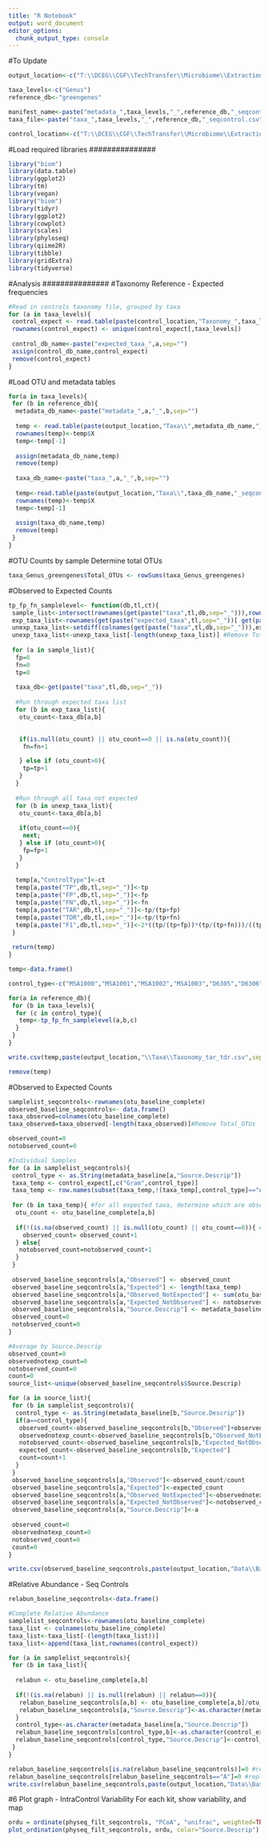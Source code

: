 ```yaml
---
title: "R Notebook"
output: word_document
editor_options: 
  chunk_output_type: console
---
```


#To Update
```r
output_location<-c("T:\\DCEG\\CGF\\TechTransfer\\Microbiome\\Extraction\\Optimization\\Fecal\\Fresh Fecal Optimization_2017.08\\Phase I\\Analysis\\NP0084-MB4,5,6\\R_Complete\\")

taxa_levels<-c("Genus")
reference_db<-"greengenes"

manifest_name<-paste("metadata_",taxa_levels,"_",reference_db,"_seqcontrol.csv",sep="")
taxa_file<-paste("taxa_",taxa_levels,"_",reference_db,"_seqcontrol.csv",sep="")

control_location<-c("T:\\DCEG\\CGF\\TechTransfer\\Microbiome\\Extraction\\Optimization\\Fecal\\Fresh Fecal Optimization_2017.08\\Phase I\\Controls\\Taxonomy\\")
```

#Load required libraries
############### 
```r
library("biom")
library(data.table)
library(ggplot2)
library(tm)
library(vegan)
library("biom")
library(tidyr)
library(ggplot2)
library(cowplot)
library(scales)
library(phyloseq)
library(qiime2R)
library(tibble)
library(gridExtra)
library(tidyverse)
```

#Analysis
###############
#Taxonomy Reference - Expected frequencies
```r
#Read in controls taxonomy file, grouped by taxa
for (a in taxa_levels){
 control_expect <- read.table(paste(control_location,"Taxonomy_",taxa_levels,"_2019.txt",sep=""),sep="\t",header=TRUE)
 rownames(control_expect) <- unique(control_expect[,taxa_levels])
 
 control_db_name<-paste("expected_taxa_",a,sep="")
 assign(control_db_name,control_expect)
 remove(control_expect)
}

```

#Load OTU and metadata tables
```r
for(a in taxa_levels){
 for (b in reference_db){
  metadata_db_name<-paste("metadata_",a,"_",b,sep="")
  
  temp <- read.table(paste(output_location,"Taxa\\",metadata_db_name,"_seqcontrol.csv",sep=""),sep=",",header= TRUE)
  rownames(temp)<-temp$X
  temp<-temp[-1]
  
  assign(metadata_db_name,temp)
  remove(temp)
  
  taxa_db_name<-paste("taxa_",a,"_",b,sep="")
  
  temp<-read.table(paste(output_location,"Taxa\\",taxa_db_name,"_seqcontrol.csv",sep=""),sep=",",header= TRUE)
  rownames(temp)<-temp$X
  temp<-temp[-1]
  
  assign(taxa_db_name,temp)
  remove(temp)
 }
}
```

#OTU Counts by sample
Determine total OTUs
```r
taxa_Genus_greengenes$Total_OTUs <- rowSums(taxa_Genus_greengenes)

```

#Observed to Expected Counts
```r
tp_fp_fn_samplelevel<- function(db,tl,ct){
 sample_list<-intersect(rownames(get(paste("taxa",tl,db,sep="_"))),rownames(subset(get(paste("metadata",tl,db,sep="_")),Source.Descrip==ct)))
 exp_taxa_list<-rownames(get(paste("expected_taxa",tl,sep="_"))[ get(paste("expected_taxa",tl,sep="_"))[[ct]] !='A' , ])
 unexp_taxa_list<-setdiff(colnames(get(paste("taxa",tl,db,sep="_"))),exp_taxa_list)
 unexp_taxa_list<-unexp_taxa_list[-length(unexp_taxa_list)] #Remove Total_OTUs column
 
 for (a in sample_list){
  fp=0
  fn=0
  tp=0
  
  taxa_db<-get(paste("taxa",tl,db,sep="_"))
  
  #Run through expected taxa list
  for (b in exp_taxa_list){
   otu_count<-taxa_db[a,b]

   
   if(is.null(otu_count) || otu_count==0 || is.na(otu_count)){
    fn=fn+1

   } else if (otu_count>0){
    tp=tp+1
   }
  }
  
  #Run through all taxa not expected
  for (b in unexp_taxa_list){
   otu_count<-taxa_db[a,b]
   
   if(otu_count==0){
    next;
   } else if (otu_count>0){
    fp=fp+1
   }
  }
  
  temp[a,"ControlType"]<-ct
  temp[a,paste("TP",db,tl,sep="_")]<-tp
  temp[a,paste("FP",db,tl,sep="_")]<-fp
  temp[a,paste("FN",db,tl,sep="_")]<-fn
  temp[a,paste("TAR",db,tl,sep="_")]<-tp/(tp+fp)
  temp[a,paste("TDR",db,tl,sep="_")]<-tp/(tp+fn)
  temp[a,paste("F1",db,tl,sep="_")]<-2*((tp/(tp+fp))*(tp/(tp+fn)))/((tp/(tp+fp))+(tp/(tp+fn)))
 }
 
 return(temp)
}

temp<-data.frame()

control_type<-c("MSA1000","MSA1001","MSA1002","MSA1003","D6305","D6306","D6311")

for(a in reference_db){
 for (b in taxa_levels){
  for (c in control_type){
   temp<-tp_fp_fn_samplelevel(a,b,c)
  }
 }
}

write.csv(temp,paste(output_location,"\\Taxa\\Taxonomy_tar_tdr.csv",sep=""))

remove(temp)

```


#Observed to Expected Counts
```r
samplelist_seqcontrols<-rownames(otu_baseline_complete)
observed_baseline_seqcontrols<- data.frame()
taxa_observed=colnames(otu_baseline_complete)
taxa_observed=taxa_observed[-length(taxa_observed)]#Remove Total_OTUs

observed_count=0
notobserved_count=0

#Individual Samples
for (a in samplelist_seqcontrols){
 control_type <- as.String(metadata_baseline[a,"Source.Descrip"])
 taxa_temp <- control_expect[,c("Gram",control_type)]
 taxa_temp <- row.names(subset(taxa_temp,!(taxa_temp[,control_type]=="A")))
 
 for (b in taxa_temp){ #for all expected taxa, determine which are observed
  otu_count <- otu_baseline_complete[a,b]
  
  if(!(is.na(observed_count) || is.null(otu_count) || otu_count==0)){ #for all taxa with a positive OTU count
    observed_count= observed_count+1
  } else{
   notobserved_count=notobserved_count+1
  }
 }
 
 observed_baseline_seqcontrols[a,"Observed"] <- observed_count
 observed_baseline_seqcontrols[a,"Expected"] <- length(taxa_temp)
 observed_baseline_seqcontrols[a,"Observed_NotExpected"] <- sum(otu_baseline_complete[a,]>1)-1-observed_count #total-1 for total OTU column
 observed_baseline_seqcontrols[a,"Expected_NotObserved"] <- notobserved_count
 observed_baseline_seqcontrols[a,"Source.Descrip"] <- metadata_baseline[a,"Source.Descrip"]
 observed_count=0
 notobserved_count=0
}

#Average by Source.Descrip
observed_count=0
observednotexp_count=0
notobserved_count=0
count=0
source_list<-unique(observed_baseline_seqcontrols$Source.Descrip)

for (a in source_list){
 for (b in samplelist_seqcontrols){
  control_type <- as.String(metadata_baseline[b,"Source.Descrip"])
  if(a==control_type){
   observed_count<-observed_baseline_seqcontrols[b,"Observed"]+observed_count
   observednotexp_count<-observed_baseline_seqcontrols[b,"Observed_NotExpected"]+observednotexp_count
   notobserved_count<-observed_baseline_seqcontrols[b,"Expected_NotObserved"]+notobserved_count
   expected_count<-observed_baseline_seqcontrols[b,"Expected"]
   count=count+1
  }
 }
 observed_baseline_seqcontrols[a,"Observed"]<-observed_count/count
 observed_baseline_seqcontrols[a,"Expected"]<-expected_count
 observed_baseline_seqcontrols[a,"Observed_NotExpected"]<-observednotexp_count/count
 observed_baseline_seqcontrols[a,"Expected_NotObserved"]<-notobserved_count/count
 observed_baseline_seqcontrols[a,"Source.Descrip"]<-a
 
 observed_count=0
 observednotexp_count=0
 notobserved_count=0
 count=0
}

write.csv(observed_baseline_seqcontrols,paste(output_location,"Data\\Baseline\\observed_baseline_",taxa_levels,"_seqcontrols.csv",sep=""))
```

#Relative Abundance  - Seq Controls
```r
relabun_baseline_seqcontrols<-data.frame()

#Complete Relative Abundance
samplelist_seqcontrols<-rownames(otu_baseline_complete)
taxa_list <- colnames(otu_baseline_complete)
taxa_list<-taxa_list[-(length(taxa_list))]
taxa_list<-append(taxa_list,rownames(control_expect))

for (a in samplelist_seqcontrols){
 for (b in taxa_list){
  
  relabun <- otu_baseline_complete[a,b]
  
  if(!(is.na(relabun) || is.null(relabun) || relabun==0)){
   relabun_baseline_seqcontrols[a,b] <- otu_baseline_complete[a,b]/otu_baseline_complete[a,"Total_OTUs"]
   relabun_baseline_seqcontrols[a,"Source.Descrip"]<-as.character(metadata_baseline[a,"Source.Descrip"])
  }
  control_type<-as.character(metadata_baseline[a,"Source.Descrip"])
  relabun_baseline_seqcontrols[control_type,b]<-as.character(control_expect[b,control_type])
  relabun_baseline_seqcontrols[control_type,"Source.Descrip"]<-control_type
 }
}

relabun_baseline_seqcontrols[is.na(relabun_baseline_seqcontrols)]=0 #replace na's with 0
relabun_baseline_seqcontrols[relabun_baseline_seqcontrols=="A"]=0 #replace A's with 0
write.csv(relabun_baseline_seqcontrols,paste(output_location,"Data\\Baseline\\relabun_baseline_seqcontrols.csv",sep=""))
```

#6 Plot graph - IntraControl Variability
For each kit, show variability, and map
```r
ordu = ordinate(physeq_filt_seqcontrols, "PCoA", "unifrac", weighted=TRUE)
plot_ordination(physeq_filt_seqcontrols, ordu, color="Source.Descrip")
```